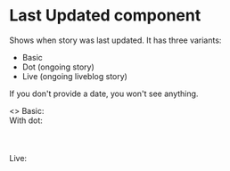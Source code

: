 
<Meta title="Core/Last Updated" component={LastUpdated} />

# Last Updated component

Shows when story was last updated. It has three variants:

- Basic
- Dot (ongoing story)
- Live (ongoing liveblog story)

If you don't provide a date, you won't see anything.

<Canvas>
  <Story name="Examples">
    <>
      Basic:
      <div>
        <LastUpdated date={new Date('1987-01-05T00:00:00.00')} />
      </div>
      With dot:
      <div>
        <LastUpdated dot />
        <br />
        <LastUpdated dot date={new Date('1987-01-05T00:00:00.00')} />
        <br />
        <LastUpdated dot live />
        <br />
        <LastUpdated dot live date={new Date('1987-01-05T00:00:00.00')} />
      </div>
      Live:
      <div>
        <LastUpdated live />
        <br />
        <LastUpdated live date={new Date('1987-01-05T00:00:00.00')} />
        <br />
        <LastUpdated live dot />
        <br />
        <LastUpdated live dot date={new Date('1987-01-05T00:00:00.00')} />
      </div>
    </>
  </Story>
</Canvas>
